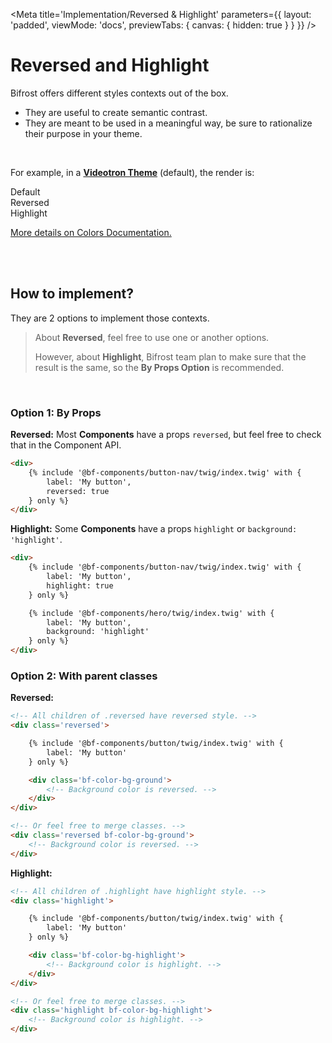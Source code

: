 
<Meta
    title='Implementation/Reversed & Highlight'
    parameters={{
        layout: 'padded',
        viewMode: 'docs',
        previewTabs: { canvas: { hidden: true } }
    }}
/>

# Reversed and Highlight

Bifrost offers different styles contexts out of the box.
- They are useful to create semantic contrast.
- They are meant to be used in a meaningful way, be sure to rationalize their purpose in your theme.

<br/>

For example, in a [**Videotron Theme**](?path=/docs/implementation-theme--page) (default), the render is:

<div class='d-flex border bf-border-color-tertiary'>
    <div class='bf-color-bg-ground px-4 py-2' style={{ flex: 1 }}>
        Default
    </div>
    <div class='bf-color-bg-ground reversed px-4 py-2' style={{ flex: 1 }}>
        Reversed
    </div>
    <div class='bf-color-bg-highlight px-4 py-2' style={{ flex: 1 }}>
        Highlight
    </div>
</div>

[More details on Colors Documentation.](?path=/docs/styles-colors--page)

<br /><br />

## How to implement?
They are 2 options to implement those contexts.

> About **Reversed**, feel free to use one or another options.
>
> However, about **Highlight**, Bifrost team plan to make sure that the result is the same, so the **By Props Option** is recommended.

<br/>

### Option 1: By Props

**Reversed:**
Most **Components** have a props `reversed`, but feel free to check that in the Component API.
```html
<div>
    {% include '@bf-components/button-nav/twig/index.twig' with {
        label: 'My button',
        reversed: true
    } only %}
</div>
```

**Highlight:**
Some **Components** have a props `highlight` or `background: 'highlight'`.
```html
<div>
    {% include '@bf-components/button-nav/twig/index.twig' with {
        label: 'My button',
        highlight: true
    } only %}

    {% include '@bf-components/hero/twig/index.twig' with {
        label: 'My button',
        background: 'highlight'
    } only %}
</div>
```

### Option 2: With parent classes

**Reversed:**
```html
<!-- All children of .reversed have reversed style. -->
<div class='reversed'>

    {% include '@bf-components/button/twig/index.twig' with {
        label: 'My button'
    } only %}

    <div class='bf-color-bg-ground'>
        <!-- Background color is reversed. -->
    </div>
</div>

<!-- Or feel free to merge classes. -->
<div class='reversed bf-color-bg-ground'>
    <!-- Background color is reversed. -->
</div>
```

**Highlight:**
```html
<!-- All children of .highlight have highlight style. -->
<div class='highlight'>

    {% include '@bf-components/button/twig/index.twig' with {
        label: 'My button'
    } only %}

    <div class='bf-color-bg-highlight'>
        <!-- Background color is highlight. -->
    </div>
</div>

<!-- Or feel free to merge classes. -->
<div class='highlight bf-color-bg-highlight'>
    <!-- Background color is highlight. -->
</div>
```